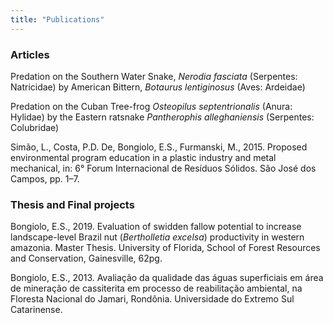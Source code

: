 ```yaml
---
title: "Publications"
---
```


### Articles

Predation on the Southern Water Snake, *Nerodia fasciata* (Serpentes: Natricidae) by American Bittern, *Botaurus lentiginosus* (Aves: Ardeidae)

Predation on the Cuban Tree-frog *Osteopilus septentrionalis* (Anura: Hylidae) by the Eastern ratsnake *Pantherophis alleghaniensis* (Serpentes: Colubridae)

Simão, L., Costa, P.D. De, Bongiolo, E.S., Furmanski, M., 2015. Proposed environmental program education in a plastic industry and metal mechanical, in: 6° Forum Internacional de Resíduos Sólidos. São José dos Campos, pp. 1–7.

### Thesis and Final projects

Bongiolo, E.S., 2019. Evaluation of swidden fallow potential to increase landscape-level Brazil nut (*Bertholletia excelsa*) productivity in western amazonia. Master Thesis. University of Florida, School of Forest Resources and Conservation, Gainesville, 62pg.

Bongiolo, E.S., 2013. Avaliação da qualidade das águas superficiais em área de mineração de cassiterita em processo de reabilitação ambiental, na Floresta Nacional do Jamari, Rondônia. Universidade do Extremo Sul Catarinense.